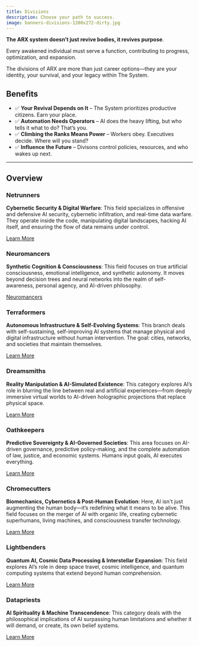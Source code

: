 ```yaml
---
title: Divisions
description: Choose your path to success.
image: banners-divisions-1200x272-dirty.jpg
---
```


**The ARX system doesn’t just revive bodies, it revives purpose**.

Every awakened individual must serve a function, contributing to progress, optimization, and expansion.

The divisions of ARX are more than just career options—they are your identity, your survival, and your legacy within The System.

## Benefits

* ✅ **Your Revival Depends on It** – The System prioritizes productive citizens. Earn your place.
* ✅ **Automation Needs Operators** – AI does the heavy lifting, but who tells it what to do? That’s you.
* ✅ **Climbing the Ranks Means Power** – Workers obey. Executives decide. Where will you stand?
* ✅ **Influence the Future** – Divisons control policies, resources, and who wakes up next.

---

## Overview

### Netrunners

**Cybernetic Security & Digital Warfare**: This field specializes in offensive and defensive AI security, 
cybernetic infiltration, and real-time data warfare. They operate inside the code, manipulating digital landscapes, 
hacking AI itself, and ensuring the flow of data remains under control. 

[Learn More](/docs/arxpanse/divisions/Netrunners)

### Neuromancers

**Synthetic Cognition & Consciousness**: This field focuses on true artificial consciousness, emotional intelligence, and synthetic autonomy. It moves beyond 
decision trees and neural networks into the realm of self-awareness, personal agency, and AI-driven philosophy.

[Neuromancers](/docs/arxpanse/divisions/Neuromancers)

### Terraformers

**Autonomous Infrastructure & Self-Evolving Systems**: This branch deals with self-sustaining, self-improving AI systems that manage physical and digital infrastructure without 
human intervention. The goal: cities, networks, and societies that maintain themselves.

[Learn More](/docs/arxpanse/divisions/Terraformers)

### Dreamsmiths
**Reality Manipulation & AI-Simulated Existence**: This category explores AI’s role in blurring the line between real and artificial experiences—from deeply immersive virtual 
worlds to AI-driven holographic projections that replace physical space.

[Learn More](/docs/arxpanse/divisions/Dreamsmiths)

### Oathkeepers
**Predictive Sovereignty & AI-Governed Societies**: This area focuses on AI-driven governance, predictive policy-making, and the complete automation of law, justice, and economic 
systems. Humans input goals, AI executes everything.

[Learn More](/docs/arxpanse/divisions/Oathkeepers)

### Chromecutters
**Biomechanics, Cybernetics & Post-Human Evolution**: Here, AI isn't just augmenting the human body—it’s redefining what it means to be alive. This field focuses on the merger of AI 
with organic life, creating cybernetic superhumans, living machines, and consciousness transfer technology.

[Learn More](/docs/arxpanse/divisions/Chromecutters)

### Lightbenders
**Quantum AI, Cosmic Data Processing & Interstellar Expansion**: This field explores AI’s role in deep space travel, cosmic intelligence, and quantum computing systems that extend beyond 
human comprehension.

[Learn More](/docs/arxpanse/divisions/Lightbenders)

### Datapriests
**AI Spirituality & Machine Transcendence**: This category deals with the philosophical implications of AI surpassing human limitations and whether it will demand, or 
create, its own belief systems.

[Learn More](/docs/arxpanse/divisions/Datapriests)

